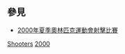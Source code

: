 
== 參見 ==
* [[2000年夏季奧林匹克運動會射擊比賽|2000年夏季奧林匹克運動會射擊比賽]]

[[Category:2000年夏季奧林匹克運動會運動員|Shooters]]
[[Category:各年夏季奧林匹克運動會射擊運動員|2000]]